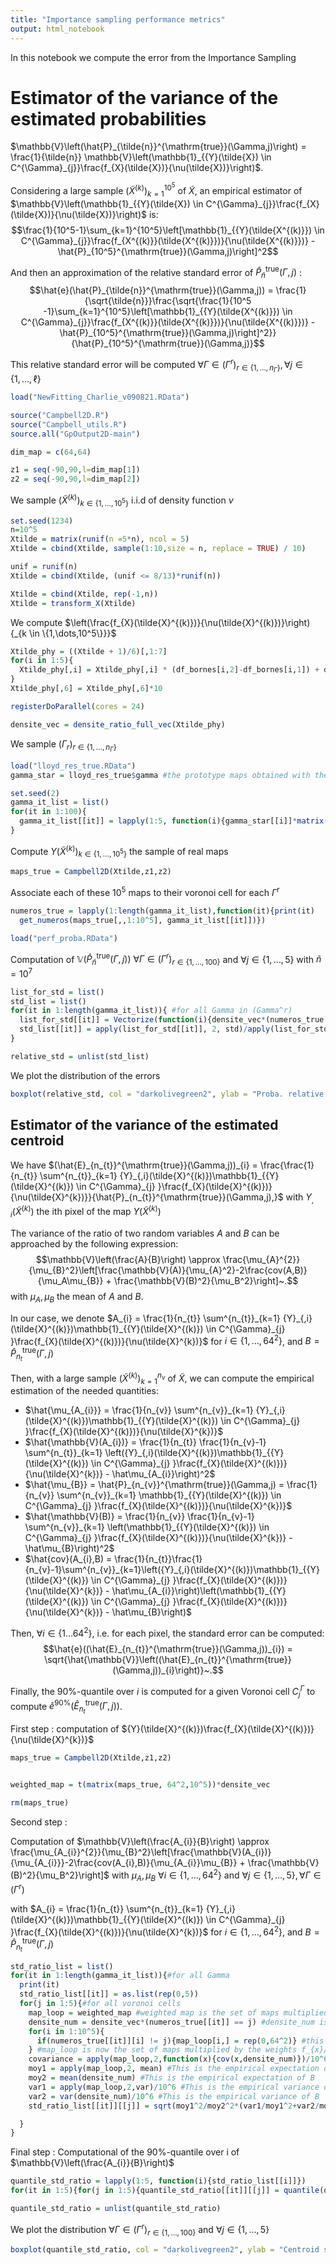 ```yaml
---
title: "Importance sampling performance metrics"
output: html_notebook
---
```


\newcommand{\Ecal}{\mathcal{Y}}
\newcommand{\Esp}[1]{\mathbb{E}\left[#1\right]}
\newcommand{\Espf}[1]{\mathbb{E}_{f_{X}}\left[#1\right]}
\newcommand{\Espbiais}[1]{\mathbb{E}_{\biais}\left[#1\right]}
\newcommand{\centro}{\gamma}
\newcommand{\Gamm}{\Gamma}
\newcommand{\norm}[1]{\lVert #1 \lVert_{\Ecal}}
\newcommand{\rep}{q_{\Gamm}}
\newcommand{\qgs}{q_{{\Gamm}^{\star}}}
\newcommand{\qgk}{q_{{\Gamm}^{[k]}}}
\newcommand{\scalprodE}[2]{\langle #1,#2\rangle_{\Ecal}}
\newcommand{\scalprod}[2]{\Esp{\scalprodE{#1}{#2}}}
\newcommand{\scalprodomega}[2]{\Esp{\scalprodE{#1}{#2}}}
\newcommand{\biais}{\nu}
\newcommand{\repo}{q^{0}_{\Gamm}}
\newcommand{\Xtildek}{\tilde{X}^{k}}
\newcommand{\Espprod}[1]{\mathbb{E}_{\Omega_{1}, \Omega_{2}}\left[#1\right]}
\newcommand{\var}{\mathbb{V}}
\newcommand{\clust}[2]{C^{#1}_{#2}}
\newcommand{\yinclust}[3]{#1 \in \clust{#2}{#3}}
\newcommand{\card}{\ell}
\newcommand{\campbell}{h}
\newcommand{\aff}{a}
\newcommand{\Jcal}{\mathcal{J}}
\newcommand{\Ytrue}{{Y}}
\newcommand{\Ypred}{\hat{Y}}
\newcommand{\Ysimu}{Y_{simu}}
\newcommand{\camprandom}{H}
\newcommand{\dime}{64}
\newcommand{\Gammaref}{\Gamma^{\star}}
\newcommand{\Gammapred}{\hat\Gamma^{\star}}
\newcommand{\Gammasimu}{\Gamma_{simu}}
\newcommand{\erreurproba}{\varepsilon}
\newcommand{\erreurprobarelative}{\delta}
\newcommand{\erreurprobarelativecoastal}{\erreurprobarelative}

\newcommand{\nbgamma}{100}
\newcommand{\nbpilot}{v}
\newcommand{\ntrue}{n_{t}}
\newcommand{\npred}{n_{pred}}
\newcommand{\nsimu}{n_{\mathrm{simu}}}
\newcommand{\Dspace}{\chi}
\newcommand{\supp}{{\mathrm{supp}}}
\newcommand{\thresh}{t}
\newcommand{\estim}{\hat{E}}
\newcommand{\nbsim}{m_{\mathrm{simu}}}
\newcommand{\ntrain}{n_{\mathrm{train}}}
\newcommand{\ntest}{n_{\mathrm{test}}}
\newcommand{\eqdef}{:=}
\newcommand{\Ypca}{Y^{\mathrm{pca}}}
\newcommand{\Yproj}{Y_{\mathrm{proj}}}
\newcommand{\nvar}{n_{v}}
\newcommand{\nerr}{n_{e}}

In this notebook we compute the error from the Importance Sampling

# Estimator of the variance of the estimated probabilities

$\var\left(\hat{P}_{\tilde{n}}^{\mathrm{true}}(\Gamm,j)\right) = \frac{1}{\tilde{n}} \var\left(\mathbb{1}_{\yinclust{\Ytrue(\tilde{X})}{\Gamm}{j}}\frac{f_{X}(\tilde{X})}{\biais(\tilde{X})}\right)$.

Considering a large sample $(\tilde{X}^{(k)})_{k=1}^{10^5}$ of $\tilde{X}$, an empirical estimator of $\var\left(\mathbb{1}_{\yinclust{\Ytrue(\tilde{X})}{\Gamm}{j}}\frac{f_{X}(\tilde{X})}{\biais(\tilde{X})}\right)$ is: $$\frac{1}{10^5-1}\sum_{k=1}^{10^5}\left[\mathbb{1}_{\yinclust{\Ytrue(\tilde{X^{(k)}})}{\Gamm}{j}}\frac{f_{X^{(k)}}(\tilde{X^{(k)}})}{\biais(\tilde{X^{(k)}})} - \hat{P}_{10^5}^{\mathrm{true}}(\Gamm,j)\right]^2$$

And then an approximation of the relative standard error of $\hat{P}_{\tilde{n}}^{\mathrm{true}}(\Gamm,j)$ : $$\hat{e}(\hat{P}_{\tilde{n}}^{\mathrm{true}}(\Gamm,j)) = \frac{1}{\sqrt{\tilde{n}}}\frac{\sqrt{\frac{1}{10^5 -1}\sum_{k=1}^{10^5}\left[\mathbb{1}_{\yinclust{\Ytrue(\tilde{X^{(k)}})}{\Gamm}{j}}\frac{f_{X^{(k)}}(\tilde{X^{(k)}})}{\biais(\tilde{X^{(k)}})} - \hat{P}_{10^5}^{\mathrm{true}}(\Gamm,j)\right]^2}}{\hat{P}_{10^5}^{\mathrm{true}}(\Gamm,j)}$$ 

This relative standard error will be computed $\forall \Gamm \in (\Gamm^{r})_{r\in \{1,\dots,n_{\Gamm}\}}, \forall j \in \{1,\dots,\card\}$

```r
load("NewFitting_Charlie_v090821.RData")

source("Campbell2D.R")
source("Campbell_utils.R")
source.all("GpOutput2D-main")
```

```r
dim_map = c(64,64)

z1 = seq(-90,90,l=dim_map[1])
z2 = seq(-90,90,l=dim_map[2])
```

We sample $(\tilde{X}^{(k)})_{k \in \{1,\dots,10^5\}}$ i.i.d of density function $\biais$

```r
set.seed(1234)
n=10^5
Xtilde = matrix(runif(n =5*n), ncol = 5)
Xtilde = cbind(Xtilde, sample(1:10,size = n, replace = TRUE) / 10) 

unif = runif(n) 
Xtilde = cbind(Xtilde, (unif <= 8/13)*runif(n))

Xtilde = cbind(Xtilde, rep(-1,n))
Xtilde = transform_X(Xtilde)

```


We compute $\left(\frac{f_{X}(\tilde{X}^{(k)})}{\biais(\tilde{X}^{(k)})}\right){_{k \in \{1,\dots,10^5\}}}$ 

```r
Xtilde_phy = ((Xtilde + 1)/6)[,1:7]
for(i in 1:5){
  Xtilde_phy[,i] = Xtilde_phy[,i] * (df_bornes[i,2]-df_bornes[i,1]) + df_bornes[i,1]
}
Xtilde_phy[,6] = Xtilde_phy[,6]*10

registerDoParallel(cores = 24)

densite_vec = densite_ratio_full_vec(Xtilde_phy)
```

We sample $(\Gamma_{r})_{r \in \{1,\dots, n_{\Gamm}\}}$

```r
load("lloyd_res_true.RData")
gamma_star = lloyd_res_true$gamma #the prototype maps obtained with the true maps

set.seed(2)
gamma_it_list = list()
for(it in 1:100){
  gamma_it_list[[it]] = lapply(1:5, function(i){gamma_star[[i]]*matrix(runif(64^2,0.8,1.2), ncol = 64, nrow = 64)})
}
```


Compute $Y(\tilde{X}^{(k)})_{k \in \{1,\dots,10^5\}}$ the sample of real maps

```r
maps_true = Campbell2D(Xtilde,z1,z2)

```

Associate each of these $10^5$ maps to their voronoi cell for each $\Gamm^{r}$

```r

numeros_true = lapply(1:length(gamma_it_list),function(it){print(it)
  get_numeros(maps_true[,,1:10^5], gamma_it_list[[it]])})


```

```r
load("perf_proba.RData")
```

Computation of $\var\left(\hat{P}_{\tilde{n}}^{\mathrm{true}}(\Gamm,j)\right)$ $\forall \Gamm \in (\Gamm^{r})_{r\in\{1,\dots,100\}}$ and $\forall j \in \{1,\dots,5\}$ with $\tilde{n} = 10^7$



```r
list_for_std = list()
std_list = list()
for(it in 1:length(gamma_it_list)){ #for all Gamma in (Gamma^r)
  list_for_std[[it]] = Vectorize(function(i){densite_vec*(numeros_true[[it]] == i)})(1:5) 
  std_list[[it]] = apply(list_for_std[[it]], 2, std)/apply(list_for_std[[it]],2,mean)/sqrt(10^7) #for all voronoi cells of Gamma, we compute the relative standard error
}

relative_std = unlist(std_list)

```

We plot the distribution of the errors

```r
boxplot(relative_std, col = "darkolivegreen2", ylab = "Proba. relative standard error", cex.lab=1.3, cex.axis = 1.3) 

```
## Estimator of the variance of the estimated centroid


We have 
$(\estim_{\ntrue}^{\mathrm{true}}(\Gamm,j))_{i} = \frac{\frac{1}{\ntrue} \sum^{\ntrue}_{k=1} \Ytrue_{,i}(\tilde{X}^{(k)})\mathbb{1}_{\yinclust{\Ytrue(\tilde{X}^{(k)})}{\Gamm}{j} }\frac{f_{X}(\tilde{X}^{(k)})}{\biais(\tilde{X}^{k})}}{\hat{P}_{\ntrue}^{\mathrm{true}}(\Gamm,j),}$ 
with $\Ytrue_{,i}(\tilde{X}^{(k)})$ the ith pixel of the map $\Ytrue(\tilde{X}^{(k)})$

The variance of the ratio of two random variables $A$ and $B$ can be approached by the following expression:
$$\var\left(\frac{A}{B}\right) \approx \frac{\mu_{A}^{2}}{\mu_{B}^2}\left[\frac{\var(A)}{\mu_{A}^2}-2\frac{cov(A,B)}{\mu_A\mu_{B}} + \frac{\var(B)^2}{\mu_B^2}\right]~.$$ with $\mu_A,\mu_{B}$ the mean of $A$ and $B$.

In our case,  we denote $A_{i} = \frac{1}{\ntrue} \sum^{\ntrue}_{k=1} \Ytrue_{,i}(\tilde{X}^{(k)})\mathbb{1}_{\yinclust{\Ytrue(\tilde{X}^{(k)})}{\Gamm}{j} }\frac{f_{X}(\tilde{X}^{(k)})}{\biais(\tilde{X}^{k})}$ for $i \in \{1,\dots,64^2\}$,
and $B = \hat{P}_{\ntrue}^{\mathrm{true}}(\Gamm,j)$


Then, with a large sample $(\tilde{X}^{(k)})_{k=1}^{\nvar}$ of $\tilde{X}$, we can compute the empirical estimation of the needed quantities:

  - $\hat{\mu_{A_{i}}} = \frac{1}{\nvar} \sum^{\nvar}_{k=1} \Ytrue_{,i}(\tilde{X}^{(k)})\mathbb{1}_{\yinclust{\Ytrue(\tilde{X}^{(k)})}{\Gamm}{j} }\frac{f_{X}(\tilde{X}^{(k)})}{\biais(\tilde{X}^{k})}$
  - $\hat{\var(A_{i})} = \frac{1}{\ntrue} \frac{1}{\nvar-1} \sum^{\ntrue}_{k=1} \left(\Ytrue_{,i}(\tilde{X}^{(k)})\mathbb{1}_{\yinclust{\Ytrue(\tilde{X}^{(k)})}{\Gamm}{j} }\frac{f_{X}(\tilde{X}^{(k)})}{\biais(\tilde{X}^{k})} - \hat\mu_{A_{i}}\right)^2$
  - $\hat{\mu_{B}} = \hat{P}_{\nvar}^{\mathrm{true}}(\Gamm,j) =  \frac{1}{\nvar} \sum^{\nvar}_{k=1} \mathbb{1}_{\yinclust{\Ytrue(\tilde{X}^{(k)})}{\Gamm}{j} }\frac{f_{X}(\tilde{X}^{(k)})}{\biais(\tilde{X}^{k})}$ 
  - $\hat{\var(B)} = \frac{1}{\nvar} \frac{1}{\nvar-1} \sum^{\nvar}_{k=1} \left(\mathbb{1}_{\yinclust{\Ytrue(\tilde{X}^{(k)})}{\Gamm}{j} }\frac{f_{X}(\tilde{X}^{(k)})}{\biais(\tilde{X}^{k})} - \hat\mu_{B}\right)^2$
  - $\hat{cov}(A_{i},B) = \frac{1}{\ntrue}\frac{1}{\nvar-1}\sum^{\nvar}_{k=1}\left(\Ytrue_{,i}(\tilde{X}^{(k)})\mathbb{1}_{\yinclust{\Ytrue(\tilde{X}^{(k)})}{\Gamm}{j} }\frac{f_{X}(\tilde{X}^{(k)})}{\biais(\tilde{X}^{k})} - \hat\mu_{A_{i}}\right)\left(\mathbb{1}_{\yinclust{\Ytrue(\tilde{X}^{(k)})}{\Gamm}{j} }\frac{f_{X}(\tilde{X}^{(k)})}{\biais(\tilde{X}^{k})} - \hat\mu_{B}\right)$

Then,  $\forall i \in \{1\dots64^2\}$, i.e. for each pixel, the standard error can be computed: 
$$\hat{e}((\estim_{\ntrue}^{\mathrm{true}}(\Gamm,j))_{i}) = \sqrt{\hat{\var}\left((\estim_{\ntrue}^{\mathrm{true}}(\Gamm,j))_{i}\right)}~.$$

Finally, the $90\%$-quantile over $i$ is computed for a given Voronoi cell $\clust{\Gamm}{j}$ to compute $\hat{e}^{90\%}(\estim_{\ntrue}^{\mathrm{true}}(\Gamm,j))$.


First step : computation of $\Ytrue(\tilde{X}^{(k)})\frac{f_{X}(\tilde{X}^{(k)})}{\biais(\tilde{X}^{k})}$

```r
maps_true = Campbell2D(Xtilde,z1,z2)


weighted_map = t(matrix(maps_true, 64^2,10^5))*densite_vec

rm(maps_true)
```

Second step : 

Computation of $\var\left(\frac{A_{i}}{B}\right) \approx \frac{\mu_{A_{i}}^{2}}{\mu_{B}^2}\left[\frac{\var(A_{i})}{\mu_{A_{i}}}-2\frac{cov(A_{i},B)}{\mu_{A_{i}}\mu_{B}} + \frac{\var(B)^2}{\mu_B^2}\right]$ with $\mu_A,\mu_{B}$ $\forall i \in \{1,\dots,64^2\}$ and $\forall j \in \{1,\dots,5\}, \forall \Gamm \in (\Gamm^{r})$

with $A_{i} = \frac{1}{\ntrue} \sum^{\ntrue}_{k=1} \Ytrue_{,i}(\tilde{X}^{(k)})\mathbb{1}_{\yinclust{\Ytrue(\tilde{X}^{(k)})}{\Gamm}{j} }\frac{f_{X}(\tilde{X}^{(k)})}{\biais(\tilde{X}^{k})}$ for $i \in \{1,\dots,64^2\}$,
and $B = \hat{P}_{\ntrue}^{\mathrm{true}}(\Gamm,j)$
```r
std_ratio_list = list()
for(it in 1:length(gamma_it_list)){#for all Gamma
  print(it)
  std_ratio_list[[it]] = as.list(rep(0,5)) 
  for(j in 1:5){#for all voronoi cells
    map_loop = weighted_map #weighted map is the set of maps multiplied by the weights f_{x}/mu
    densite_num = densite_vec*(numeros_true[[it]] == j) #densite_num is the vector of the weights multiplied by the characteristic function of the voronoi cell
    for(i in 1:10^5){
      if(numeros_true[[it]][i] != j){map_loop[i,] = rep(0,64^2)} #this 
    } #map_loop is now the set of maps multiplied by the weights f_{x}/mu multiplied by the characteristic function of the voronoi cell
    covariance = apply(map_loop,2,function(x){cov(x,densite_num)})/10^6 #this is the covariance between Ai and B for all i
    moy1 = apply(map_loop,2, mean) #This is the empirical expectation of Ai for all i
    moy2 = mean(densite_num) #This is the empirical expectation of B 
    var1 = apply(map_loop,2,var)/10^6 #This is the empirical variance of Ai for all i
    var2 = var(densite_num)/10^6 #This is the empirical variance of B
    std_ratio_list[[it]][[j]] = sqrt(moy1^2/moy2^2*(var1/moy1^2+var2/moy2^2-2*covariance/moy1/moy2)) #This is the empirical standard error of the ratio

  }
}
```

Final step : Computational of the $90\%$-quantile over i of $\var\left(\frac{A_{i}}{B}\right)$
```r
quantile_std_ratio = lapply(1:5, function(i){std_ratio_list[[i]]})
for(it in 1:5){for(j in 1:5){quantile_std_ratio[[it]][[j]] = quantile(quantile_std_ratio[[it]][[j]], 0.9)}}

quantile_std_ratio = unlist(quantile_std_ratio)
```

We plot the distribution $\forall \Gamm \in (\Gamm^{r})_{r\in\{1,\dots,100\}}$ and $\forall j \in \{1,\dots,5\}$

```r
boxplot(quantile_std_ratio, col = "darkolivegreen2", ylab = "Centroid standard error",cex.lab=1.3, cex.axis = 1.3)
```






